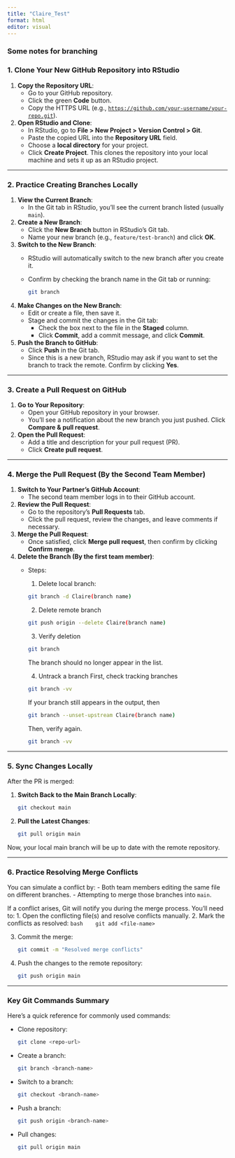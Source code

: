 ```yaml
---
title: "Claire_Test"
format: html
editor: visual
---
```


### Some notes for branching

### **1. Clone Your New GitHub Repository into RStudio**

1.  **Copy the Repository URL**:
    -   Go to your GitHub repository.
    -   Click the green **Code** button.
    -   Copy the HTTPS URL (e.g., [`https://github.com/your-username/your-repo.git`](https://github.com/your-username/your-repo.git)).
2.  **Open RStudio and Clone**:
    -   In RStudio, go to **File \> New Project \> Version Control \> Git**.
    -   Paste the copied URL into the **Repository URL** field.
    -   Choose a **local directory** for your project.
    -   Click **Create Project**. This clones the repository into your local machine and sets it up as an RStudio project.

------------------------------------------------------------------------

### **2. Practice Creating Branches Locally**

1.  **View the Current Branch**:
    -   In the Git tab in RStudio, you'll see the current branch listed (usually `main`).
2.  **Create a New Branch**:
    -   Click the **New Branch** button in RStudio's Git tab.
    -   Name your new branch (e.g., `feature/test-branch`) and click **OK**.
3.  **Switch to the New Branch**:
    -   RStudio will automatically switch to the new branch after you create it.

    -   Confirm by checking the branch name in the Git tab or running:

        ``` bash
        git branch
        ```
4.  **Make Changes on the New Branch**:
    -   Edit or create a file, then save it.
    -   Stage and commit the changes in the Git tab:
        -   Check the box next to the file in the **Staged** column.
        -   Click **Commit**, add a commit message, and click **Commit**.
5.  **Push the Branch to GitHub**:
    -   Click **Push** in the Git tab.
    -   Since this is a new branch, RStudio may ask if you want to set the branch to track the remote. Confirm by clicking **Yes**.

------------------------------------------------------------------------

### **3. Create a Pull Request on GitHub**

1.  **Go to Your Repository**:
    -   Open your GitHub repository in your browser.
    -   You’ll see a notification about the new branch you just pushed. Click **Compare & pull request**.
2.  **Open the Pull Request**:
    -   Add a title and description for your pull request (PR).
    -   Click **Create pull request**.

------------------------------------------------------------------------

### **4. Merge the Pull Request (By the Second Team Member)**

1.  **Switch to Your Partner's GitHub Account**:
    -   The second team member logs in to their GitHub account.
2.  **Review the Pull Request**:
    -   Go to the repository's **Pull Requests** tab.
    -   Click the pull request, review the changes, and leave comments if necessary.
3.  **Merge the Pull Request**:
    -   Once satisfied, click **Merge pull request**, then confirm by clicking **Confirm merge**.
4.  **Delete the Branch (By the first team member)**:
    -   Steps:

        1.  Delete local branch:

        ``` bash
        git branch -d Claire(branch name)
        ```

        2.  Delete remote branch

        ``` bash
        git push origin --delete Claire(branch name)
        ```

        3.  Verify deletion

        ``` bash
        git branch
        ```

        The branch should no longer appear in the list.

        4.  Untrack a branch First, check tracking branches

        ``` bash
        git branch -vv
        ```

        If your branch still appears in the output, then

        ``` bash
        git branch --unset-upstream Claire(branch name)
        ```

        Then, verify again.

        ``` bash
        git branch -vv
        ```

------------------------------------------------------------------------

### **5. Sync Changes Locally**

After the PR is merged:

1.  **Switch Back to the Main Branch Locally**:

    ``` bash
    git checkout main
    ```

2.  **Pull the Latest Changes**:

    ``` bash
    git pull origin main
    ```

Now, your local main branch will be up to date with the remote repository.

------------------------------------------------------------------------

### **6. Practice Resolving Merge Conflicts**

You can simulate a conflict by: - Both team members editing the same file on different branches. - Attempting to merge those branches into `main`.

If a conflict arises, Git will notify you during the merge process. You’ll need to: 1. Open the conflicting file(s) and resolve conflicts manually. 2. Mark the conflicts as resolved: `bash    git add <file-name>`

3.  Commit the merge:

    ``` bash
    git commit -m "Resolved merge conflicts"
    ```

4.  Push the changes to the remote repository:

    ``` bash
    git push origin main
    ```

------------------------------------------------------------------------

### **Key Git Commands Summary**

Here’s a quick reference for commonly used commands:

-   Clone repository:

    ``` bash
    git clone <repo-url>
    ```

-   Create a branch:

    ``` bash
    git branch <branch-name>
    ```

-   Switch to a branch:

    ``` bash
    git checkout <branch-name>
    ```

-   Push a branch:

    ``` bash
    git push origin <branch-name>
    ```

-   Pull changes:

    ``` bash
    git pull origin main
    ```
